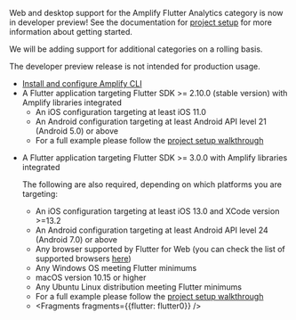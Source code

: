 <Callout warning>

Web and desktop support for the Amplify Flutter Analytics category is now in developer preview!  See the documentation for [project setup](/lib-v1/project-setup/create-application) for more information about getting started.

We will be adding support for additional categories on a rolling basis.

The developer preview release is not intended for production usage.

</Callout>


<BlockSwitcher>

<Block name="Stable (Mobile)">

* [Install and configure Amplify CLI](https://docs.amplify.aws/cli/start/install)
* A Flutter application targeting Flutter SDK >= 2.10.0 (stable version) with Amplify libraries integrated
  * An iOS configuration targeting at least iOS 11.0
  * An Android configuration targeting at least Android API level 21 (Android 5.0) or above
  * For a full example please follow the [project setup walkthrough](/lib-v1/project-setup/create-application)

</Block>

<Block name = "Developer Preview (Mobile, Web & Desktop)">

* A Flutter application targeting Flutter SDK >= 3.0.0 with Amplify libraries integrated

  The following are also required, depending on which platforms you are targeting:

  * An iOS configuration targeting at least iOS 13.0 and XCode version >=13.2
  * An Android configuration targeting at least Android API level 24 (Android 7.0) or above
  * Any browser supported by Flutter for Web (you can check the list of supported browsers [here](https://docs.flutter.dev/development/platform-integration/web/faq#which-web-browsers-are-supported-by-flutter))
  * Any Windows OS meeting Flutter minimums
  * macOS version 10.15 or higher
  * Any Ubuntu Linux distribution meeting Flutter minimums
  * For a full example please follow the [project setup walkthrough](/lib-v1/project-setup/create-application)
  * <Fragments fragments={{flutter: flutter0}} />

</Block>

</BlockSwitcher>